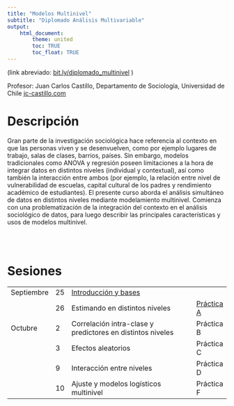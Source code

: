 ```yaml
---
title: "Modelos Multinivel"
subtitle: "Diplomado Análisis Multivariable"
output:
    html_document:
        theme: united
        toc: TRUE
        toc_float: TRUE
---
```

(link abreviado: [bit.ly/diplomado_multinivel](https://bit.ly/diplomado_multinivel) )

Profesor: Juan Carlos Castillo, Departamento de Sociología, Universidad de Chile
[jc-castillo.com](https://juancarloscastillo.github.io)


# Descripción

Gran parte de la investigación sociológica hace referencia al contexto en que las personas viven y se desenvuelven, como por ejemplo lugares de trabajo, salas de clases, barrios, países. Sin embargo, modelos tradicionales como ANOVA y regresión poseen limitaciones a la hora de integrar datos en distintos niveles (individual y contextual), así como también la interacción entre ambos (por ejemplo, la relación entre nivel de vulnerabilidad de escuelas, capital cultural de los padres y rendimiento académico de estudiantes). El presente curso aborda el análisis simultáneo de datos en distintos niveles mediante modelamiento multinivel. Comienza con una problematización de la integración del contexto en el análisis sociológico de datos, para luego describir las principales características y usos de modelos multinivel.

<br/>
<br/>

# Sesiones

|             	|    	|                                                            	|            	|
|-----------------	|--------	|------------------------------------------------------------	|----------------	|
| Septiembre  	| 25 	| [Introducción y bases ](1mlmintro.html)                    	|            	|
|             	| 26 	| Estimando en distintos niveles                             	| [Práctica A](https://multinivel.netlify.com/practicas/a_introreg/a_introreg.html) 	|
| Octubre     	| 2  	| Correlación intra-clase y predictores en distintos niveles 	| Práctica B 	|
|             	| 3  	| Efectos aleatorios                                         	| Práctica C 	|
|             	| 9  	| Interacción entre niveles                                  	| Práctica D 	|
|             	| 10 	| Ajuste y modelos logísticos multinivel                     	| Práctica F 	|
